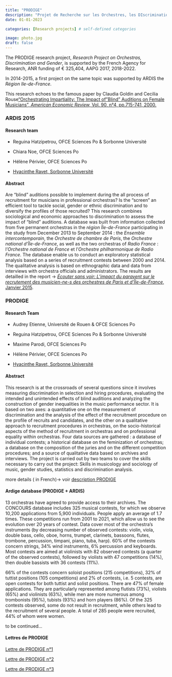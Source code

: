 ```yaml
---
title: "PRODIGE"
description: "Projet de Recherche sur les Orchestres, les DIscriminations et le GEnre"
date: 01-01-2023

categories: [Research projects] # self-defined categories

image: photo.jpg
draft: false 
---
```


The PRODIGE research project, *Research Project on Orchestras, Discrimination and Gender*, is supported by the French Agency for Research, ANR funding of € 325,404, AAPG 2017, 2018-2022.

In 2014-2015, a first project on the same topic was supported by ARDIS the *Région Ile-de-France*.

This research echoes to the famous paper by Claudia Goldin and Cecilia Rouse["Orchestrating Impartiality: The Impact of"Blind" Auditions on Female Musicians", *American Economic Review,* Vol. 90, n°4, pp.715-741, 2000.](https://www.aeaweb.org/articles?id=10.1257/aer.90.4.715)

### ARDIS 2015

#### Research team

-   Reguina Hatzipetrou, OFCE Sciences Po & Sorbonne Université

-   Chiara Noe, OFCE Sciences Po

-   Hélène Périvier, OFCE Sciences Po

-   [Hyacinthe Ravet, Sorbonne Université](https://www.iremus.cnrs.fr/fr/membres-permanents/hyacinthe-ravet)

#### Abstract

Are "blind" auditions possible to implement during the all process of recruitment for musicians in professional orchestras? Is the "screen" an efficient tool to tackle social, gender or ethnic discrimination and to diversify the profiles of those recruited? This research combines sociological and economic approaches to discrimination to assess the impact of "blind" auditions. A database was built from information collected from five permanent orchestras in the *région Île-de-France* participating in the study from December 2013 to September 2014 : the *Ensemble intercontemporain*, the *Orchestre de chambre de Paris*, the *Orchestre national d'Île-de-France*, as well as the two orchestras of *Radio France* : l'*Orchestre national de France* et l'*Orchestre philharmonique de Radio France*. The database enable us to conduct an exploratory statistical analysis based on a series of recruitment contests between 2000 and 2014. The qualitative analysis is based on ethnographic data and data from interviews with orchestra officials and administrators. The results are detailled in the report -\> [*Écouter sans voir: L'impact du paravent sur le recrutement des musicien-ne-s des orchestres de Paris et d'Île-de-France*, Janvier 2015](ardis.pdf).

### PRODIGE

#### Research Team

-   Audrey Etienne, Université de Rouen & OFCE Sciences Po

-   Reguina Hatzipetrou, OFCE Sciences Po & Sorbonne Université

-   Maxime Parodi, OFCE Sciences Po

-   Hélène Périvier, OFCE Sciences Po

-   [Hyacinthe Ravet, Sorbonne Université](https://www.iremus.cnrs.fr/fr/membres-permanents/hyacinthe-ravet)

#### Abstract

This research is at the crossroads of several questions since it involves measuring discrimination in selection and hiring procedures, evaluating the intended and unintended effects of blind auditions and analyzing the construction of gender inequalities in the music performance sector. It is based on two axes: a quantitative one on the measurement of discrimination and the analysis of the effect of the recruitment procedure on the profile of recruits and candidates, and the other on a qualitative approach to recruitment procedures in orchestras, on the socio-historical aspects of the method of recruitment in orchestras and on professional equality within orchestras. Four data sources are gathered : a database of individual contests; a historical database on the feminization of orchestras; a database on the composition of the juries and on the different competition procedures; and a source of qualitative data based on archives and interviews. The project is carried out by two teams to cover the skills necessary to carry out the project: Skills in musicology and sociology of music, gender studies, statistics and discrimination analysis.

more details ( in French)-\> voir [description PRODIGE](prodige.pdf)

#### Ardige database (PRODIGE + ARDIS)

13 orchestras have agreed to provide access to their archives. The CONCOURS database includes 325 musical contests, for which we observe 10,200 applications from 5,900 individuals. People apply an average of 1.7 times. These competitions run from 2001 to 2021, which allow us to see the evolution over 20 years of contest. Data cover most of the orchestra's instruments (by decreasing number of observed contests: violin, viola, double bass, cello, oboe, horns, trumpet, clarinets, bassoons, flutes, trombone, percussion, timpani, piano, tuba, harp). 60% of the contests concern strings, 34% wind instruments, 6% percussion and keyboards. Most contests are aimed at violinists with 82 observed contests (a quarter of the observed contests), followed by violists with 47 competitions (14%), then double bassists with 36 contests (11%).

66% of the contests concern soloist positions (215 competitions), 32% of tuttist positions (105 competitions) and 2% of contests, i.e. 5 contests, are open contests for both tuttist and solist positions. There are 47% of female applications. They are particularly represented among flutists (73%), violists (65%) and violinists (63%), while men are more numerous among trombonists (95%), tubists (93%) and horn players (86%). Of the 325 contests observed, some do not result in recruitment, while others lead to the recruitment of several people. A total of 285 people were recruited, 44% of whom were women.

to be continued...

#### Lettres de PRODIGE

[Lettre de PRODIGE n°1](lettre1.pdf)

[Lettre de PRODIGE n°2](lettre2.pdf)

[Lettre de PRODIGE n°3](lettre3.pdf)

### 
